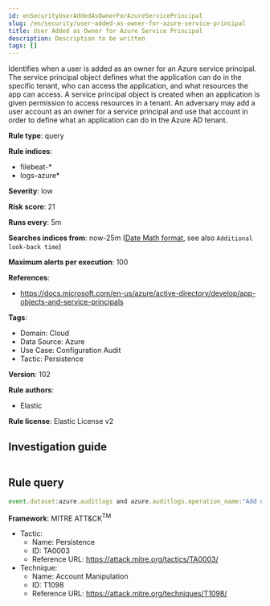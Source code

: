 ```yaml
---
id: enSecurityUserAddedAsOwnerForAzureServicePrincipal
slug: /en/security/user-added-as-owner-for-azure-service-principal
title: User Added as Owner for Azure Service Principal
description: Description to be written
tags: []
---
```


<div id="user-added-as-owner-for-azure-service-principal"></div>

Identifies when a user is added as an owner for an Azure service principal. The service principal object defines what the application can do in the specific tenant, who can access the application, and what resources the app can access. A service principal object is created when an application is given permission to access resources in a tenant. An adversary may add a user account as an owner for a service principal and use that account in order to define what an application can do in the Azure AD tenant.

**Rule type**: query

**Rule indices**: 

* filebeat-*
* logs-azure*

**Severity**: low

**Risk score**: 21

**Runs every**: 5m

**Searches indices from**: now-25m ([Date Math format](((ref))/common-options.html#date-math), see also <DocLink id="enSecurityRulesUiCreate" section="set-the-rules-schedule">`Additional look-back time`</DocLink>)

**Maximum alerts per execution**: 100

**References**: 

* https://docs.microsoft.com/en-us/azure/active-directory/develop/app-objects-and-service-principals

**Tags**: 

* Domain: Cloud
* Data Source: Azure
* Use Case: Configuration Audit
* Tactic: Persistence

**Version**: 102

**Rule authors**: 

* Elastic

**Rule license**: Elastic License v2

## Investigation guide

```markdown

```

## Rule query

```js
event.dataset:azure.auditlogs and azure.auditlogs.operation_name:"Add owner to service principal" and event.outcome:(Success or success)

```

**Framework**: MITRE ATT&CK<sup>TM</sup>

* Tactic:
    * Name: Persistence
    * ID: TA0003
    * Reference URL: https://attack.mitre.org/tactics/TA0003/
* Technique:
    * Name: Account Manipulation
    * ID: T1098
    * Reference URL: https://attack.mitre.org/techniques/T1098/

